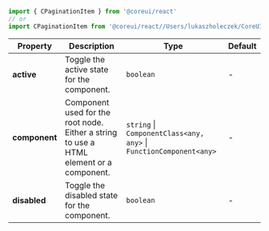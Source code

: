 
```jsx
import { CPaginationItem } from '@coreui/react'
// or
import CPaginationItem from '@coreui/react//Users/lukaszholeczek/CoreUI/@coreui/react/packages/coreui-react/src/components/pagination/CPaginationItem'
```

| Property | Description | Type | Default |
| --- | --- | --- | --- |
| **active** | Toggle the active state for the component. | `boolean` | - |
| **component** | Component used for the root node. Either a string to use a HTML element or a component. | `string` \| `ComponentClass<any, any>` \| `FunctionComponent<any>` | - |
| **disabled** | Toggle the disabled state for the component. | `boolean` | - |
